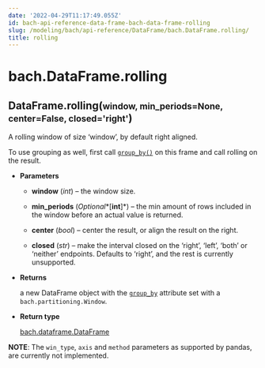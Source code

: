 ```yaml
---
date: '2022-04-29T11:17:49.055Z'
id: bach-api-reference-data-frame-bach-data-frame-rolling
slug: /modeling/bach/api-reference/DataFrame/bach.DataFrame.rolling/
title: rolling
---
```


# bach.DataFrame.rolling

<div class="method">
<h2 class="signature-class"><span class="additional-name">DataFrame.</span><span class="name">rolling(</span><small class="parameter-list"><span class="parameter" id="window">window</span>, <span class="parameter" id="min_periods">min_periods=None</span>, <span class="parameter" id="center">center=False</span>, <span class="parameter" id="closed">closed='right'</span></small>)</h2>


<div class="content">

A rolling window of size ‘window’, by default right aligned.

To use grouping as well, first call [`group_by()`](/docs/modeling/bach/api-reference/DataFrame/bach.DataFrame.group-by/#bach.DataFrame.group-by) on this frame and call rolling on the result.


* **Parameters**

    
    * **window** (*int*) – the window size.


    * **min_periods** (*Optional**[**int**]*) – the min amount of rows included in the window before an actual value is returned.


    * **center** (*bool*) – center the result, or align the result on the right.


    * **closed** (*str*) – make the interval closed on the ‘right’, ‘left’, ‘both’ or ‘neither’ endpoints.
    Defaults to ‘right’, and the rest is currently unsupported.



* **Returns**

    a new DataFrame object with the [`group_by`](/docs/modeling/bach/api-reference/DataFrame/bach.DataFrame.group-by/#bach.DataFrame.group-by) attribute set with a
    `bach.partitioning.Window`.



* **Return type**

    [bach.dataframe.DataFrame](/docs/modeling/bach/api-reference/DataFrame/bach.DataFrame/#bach.DataFrame)


**NOTE**: The `win_type`, `axis` and `method` parameters as supported by pandas, are currently not
implemented.


</div>

</div>
